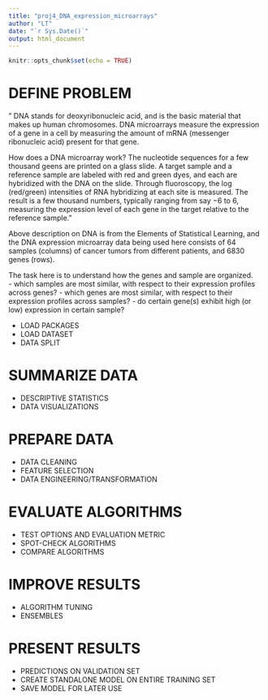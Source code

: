 ```yaml
---
title: "proj4_DNA_expression_microarrays"
author: "LT"
date: "`r Sys.Date()`"
output: html_document
---
```


```r
knitr::opts_chunk$set(echo = TRUE)
```

# DEFINE PROBLEM
" DNA stands for deoxyribonucleic acid, and is the basic material that makes
up human chromosomes. DNA microarrays measure the expression of a gene in a cell by measuring the amount of mRNA (messenger ribonucleic acid) present for that gene.

How does a DNA microarray work? The nucleotide sequences for a few thousand geens are printed on a glass slide. A target sample and a reference
sample are labeled with red and green dyes, and each are hybridized with
the DNA on the slide. Through fluoroscopy, the log (red/green) intensities
of RNA hybridizing at each site is measured. The result is a few thousand
numbers, typically ranging from say −6 to 6, measuring the expression level
of each gene in the target relative to the reference sample." 

Above description on DNA is from the Elements of Statistical Learning, and the DNA expression microarray data being used here consists of 64 samples (columns) of cancer tumors from different patients, and 6830 genes (rows). 

The task here is to understand how the genes and sample are organized.   
- which samples are most similar, with respect to their expression profiles across genes?
- which genes are most similar, with respect to their expression profiles across samples?
- do certain gene(s) exhibit high (or low) expression in certain sample?

  - LOAD PACKAGES
  - LOAD DATASET
  - DATA SPLIT
  
# SUMMARIZE DATA
  - DESCRIPTIVE STATISTICS
  - DATA VISUALIZATIONS
  
# PREPARE DATA
  - DATA CLEANING
  - FEATURE SELECTION
  - DATA ENGINEERING/TRANSFORMATION
  
# EVALUATE ALGORITHMS
  - TEST OPTIONS AND EVALUATION METRIC
  - SPOT-CHECK ALGORITHMS
  - COMPARE ALGORITHMS
  
# IMPROVE RESULTS
  - ALGORITHM TUNING
  - ENSEMBLES
  
# PRESENT RESULTS
  - PREDICTIONS ON VALIDATION SET
  - CREATE STANDALONE MODEL ON ENTIRE TRAINING SET
  - SAVE MODEL FOR LATER USE


